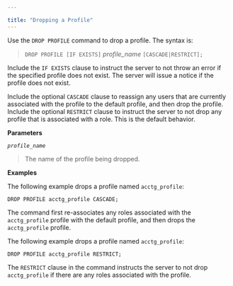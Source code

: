 ---

title: "Dropping a Profile"
---

<div id="dropping_a_profile" class="registered_link"></div>

Use the `DROP PROFILE` command to drop a profile.  The syntax is:

> `DROP PROFILE [IF EXISTS]` *profile_name* `[CASCADE|RESTRICT];`

Include the `IF EXISTS` clause to instruct the server to not throw an error if the specified profile does not exist.  The server will issue a notice if the profile does not exist.

Include the optional `CASCADE` clause to reassign any users that are currently associated with the profile to the default profile, and then drop the profile. Include the optional `RESTRICT` clause to instruct the server to not drop any profile that is associated with a role.  This is the default behavior.

**Parameters**

*`profile_name`*

> The name of the profile being dropped.

**Examples**

The following example drops a profile named `acctg_profile`:

```
DROP PROFILE acctg_profile CASCADE;
```

The command first re-associates any roles associated with the `acctg_profile` profile with the default profile, and then drops the `acctg_profile` profile.

The following example drops a profile named `acctg_profile`:

```
DROP PROFILE acctg_profile RESTRICT;
```

The `RESTRICT` clause in the command instructs the server to not drop `acctg_profile` if there are any roles associated with the profile.